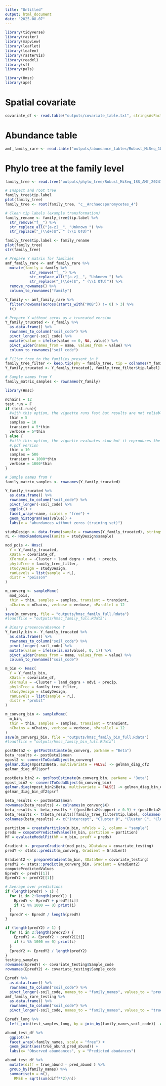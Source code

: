 ```yaml
---
title: "Untitled"
output: html_document
date: "2025-08-07"
---
```

```r
library(tidyverse)
library(raster)
library(mapview)
library(leaflet)
library(leafem)
library(rasterVis)
library(readxl)
library(sf)
library(pals)

library(Hmsc)
library(ape)

```

# Spatial covariate

```r
covariate_df <- read.table("outputs/covariate_table.txt", stringsAsFactors = T)
```

# Abundance table

```r
amf_family_rare <- read.table("outputs/abundance_tables/Robust_MiSeq_18S_AMf_20241120_125_samples.OTU.filtered.cleaved.nosubstringOTUs.mumu.rarefy.family.txt", header = TRUE, stringsAsFactors = FALSE)
```


# Phylo tree at the family level

```r
family_tree <- read.tree("outputs/phylo_tree/Robust_MiSeq_18S_AMf_20241120_125_samples_Eukaryome_Glomeromycota_family.tree")

# Inspect and root tree
family_tree$tip.label
plot(family_tree)
family_tree <- root(family_tree, "c__Archaeosporomycetes_4")

# Clean tip labels (example transformation)
family_rename <- family_tree$tip.label %>%
  str_remove("f__") %>%
  str_replace_all("[a-z]__", "Unknown ") %>%
  str_replace("_(\\d+)$", " (\\1 OTU)")

family_tree$tip.label <- family_rename
plot(family_tree)
str(family_tree)
```

```r

# Prepare Y matrix for families
amf_family_rare <- amf_family_rare %>%
  mutate(family = family %>%
           str_remove("f__") %>%
           str_replace_all("[a-z]__", "Unknown ") %>%
           str_replace("_(\\d+)$", " (\\1 OTU)")) %>%
  remove_rownames() %>%
  column_to_rownames("family")

Y_family <- amf_family_rare %>%
  filter(rowSums(across(starts_with("ROB")) != 0) > 3) %>%
  t()

# Prepare Y without zeros as a truncated version
Y_family_trucated <- Y_family %>%
  as.data.frame() %>%
  rownames_to_column("soil_code") %>%
  pivot_longer(-soil_code) %>%
  mutate(value = ifelse(value == 0, NA, value)) %>%
  pivot_wider(names_from = name, values_from = value) %>%
  column_to_rownames("soil_code")

# Filter tree to the families present in Y
family_tree_filter <- keep.tip(phy = family_tree, tip = colnames(Y_family))
Y_family_trucated <- Y_family_trucated[, family_tree_filter$tip.label]

# Sample names from Y
family_matrix_samples <- rownames(Y_family)
```

```r
library(Hmsc)

nChains = 12
test.run = F
if (test.run){
  #with this option, the vignette runs fast but results are not reliable
  thin = 5
  samples = 10
  transient = 5*thin
  verbose = 5*thin
} else {
  #with this option, the vignette evaluates slow but it reproduces the results of the
  #.pdf version
  thin = 10
  samples = 500
  transient = 1000*thin
  verbose = 1000*thin
}

# Sample names from Y
family_matrix_samples <- rownames(Y_family_trucated)

Y_family_trucated %>%
  as.data.frame() %>%
  rownames_to_column("soil_code") %>%
  pivot_longer(-soil_code) %>%
  ggplot() +
  facet_wrap(~name, scales = "free") +
  geom_histogram(aes(value)) +
  labs(x = "abundances without zeros (training set)")

studyDesign <- data.frame(sample = rownames(Y_family_trucated), stringsAsFactors = TRUE)
rL <- HmscRandomLevel(units = studyDesign$sample)
```


```r
mod_pois <- Hmsc(
  Y = Y_family_trucated,
  XData = covariate_df,
  XFormula = ~Cluster + land_degra + ndvi + precip,
  phyloTree = family_tree_filter,
  studyDesign = studyDesign,
  ranLevels = list(sample = rL),
  distr = "poisson"
)

m_converg <- sampleMcmc(
  mod_pois,
  thin = thin, samples = samples, transient = transient,
  nChains = nChains, verbose = verbose, nParallel = 12
)
save(m_converg, file = "outputs/hmsc_family_full.Rdata")
#load(file = "outputs/hmsc_family_full.Rdata")

```


```r
# Binary presence/absence Y
Y_family_bin <- Y_family_trucated %>%
  as.data.frame() %>%
  rownames_to_column("soil_code") %>%
  pivot_longer(-soil_code) %>%
  mutate(value = ifelse(is.na(value), 0, 1)) %>%
  pivot_wider(names_from = name, values_from = value) %>%
  column_to_rownames("soil_code")

m_bin <- Hmsc(
  Y = Y_family_bin,
  XData = covariate_df,
  XFormula = ~Cluster + land_degra + ndvi + precip,
  phyloTree = family_tree_filter,
  studyDesign = studyDesign,
  ranLevels = list(sample = rL),
  distr = "probit"
)

m_converg_bin <- sampleMcmc(
  m_bin,
  thin = thin, samples = samples, transient = transient,
  nChains = nChains, verbose = verbose, nParallel = 12
)
save(m_converg2_bin, file = "outputs/hmsc_family_bin_full.Rdata")
#load(file = "outputs/hmsc_family_bin_full.Rdata")
```

```r
postBeta2 <- getPostEstimate(m_converg, parName = "Beta")
beta_results <- postBeta2$mean
mpost2 <- convertToCodaObject(m_converg)
gelman.diag(mpost2$Beta, multivariate = FALSE) -> gelman_diag_df2
gelman_diag_df2$psrf

postBeta_bin2 <- getPostEstimate(m_converg_bin, parName = "Beta")
mpost_bin2 <- convertToCodaObject(m_converg_bin)
gelman.diag(mpost_bin2$Beta, multivariate = FALSE) -> gelman_diag_bin_df2
gelman_diag_bin_df2$psrf

beta_results <- postBeta2$mean
rownames(beta_results) <- colnames(m_converg$X)
beta_results <- beta_results * ((postBeta2$support > 0.9) + (postBeta2$support < (1 - 0.9)) > 0)
beta_results <- t(beta_results)[family_tree_filter$tip.label, colnames(m_converg2$X)]
colnames(beta_results) <- c("Intercept", "Cluster B", "Cluster C", "Cluster E", "LD Medium", "LD High", "NDVI", "Rain")

```

```r
partition = createPartition(m_bin, nfolds = 2, column = "sample")
preds = computePredictedValues(m_bin, partition = partition) 
MF = evaluateModelFit(hM = m_bin, predY = preds)
```

```r
Gradient <- prepareGradient(mod_pois, XDataNew = covariate_testing)
predY <- stats::predict(m_converg, Gradient = Gradient)

Gradient2 <- prepareGradient(m_bin, XDataNew = covariate_testing)
predY2 <- stats::predict(m_converg_bin, Gradient = Gradient2)
computePredictedValues
EpredY <- predY[[1]]
EpredY2 <- predY2[[1]]

# Average over predictions
if (length(predY) > 1) {
  for (i in 2:length(predY)) {
    EpredY <- EpredY + predY[[i]]
    if (i %% 1000 == 0) print(i)
  }
  EpredY <- EpredY / length(predY)
}

if (length(predY2) > 1) {
  for (i in 2:length(predY2)) {
    EpredY2 <- EpredY2 + predY2[[i]]
    if (i %% 1000 == 0) print(i)
  }
  EpredY2 <- EpredY2 / length(predY2)
}
testing_samples
rownames(EpredY) <- covariate_testing$Sample_code
rownames(EpredY2) <- covariate_testing$Sample_code


```

```r
EpredY %>%
  as.data.frame() %>%
  rownames_to_column("soil_code") %>%
  pivot_longer(-soil_code, names_to = "family_names", values_to = "pred_abund") -> EpredY_long
amf_family_rare_testing %>%
  as.data.frame() %>%
  rownames_to_column("soil_code") %>%
  pivot_longer(-soil_code, names_to = "family_names", values_to = "true_abund") -> test_samples_long

EpredY_long %>%
  left_join(test_samples_long, by = join_by(family_names,soil_code)) -> abund_test_df


```

```r


abund_test_df %>%
  ggplot()+
  facet_wrap(~family_names, scale = "free") +
  geom_point(aes(true_abund,pred_abund)) +
  labs(x= "Observed abundances", y = "Predicted abudances")

abund_test_df %>%
  mutate(diff = true_abund - pred_abund ) %>%
  group_by(family_names) %>%
  summarise(n = n(),
    RMSE = sqrt(sum(diff**2)/n))
  
```

